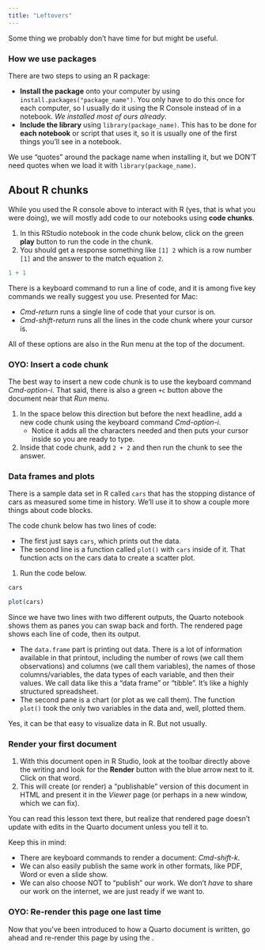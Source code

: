 ```yaml
---
title: "Leftovers"
---
```


Some thing we probably don't have time for but might be useful.


### How we use packages

There are two steps to using an R package:

-   **Install the package** onto your computer by using `install.packages("package_name")`. You only have to do this once for each computer, so I usually do it using the R Console instead of in a notebook. *We installed most of ours already*.
-   **Include the library** using `library(package_name)`. This has to be done for **each notebook** or script that uses it, so it is usually one of the first things you'll see in a notebook.

::: callout-note
We use "quotes" around the package name when installing it, but we DON'T need quotes when we load it with `library(package_name)`.
:::


## About R chunks

While you used the R console above to interact with R (yes, that is what you were doing), we will mostly add code to our notebooks using **code chunks**.

1. In this RStudio notebook in the code chunk below, click on the green **play** button to run the code in the chunk.
2. You should get a response something like `[1] 2` which is a row number `[1]` and the answer to the match equation `2`.

```r
1 + 1
```

There is a keyboard command to run a line of code, and it is among five key commands we really suggest you use. Presented for Mac:

- *Cmd-return* runs a single line of code that your cursor is on.
- *Cmd-shift-return* runs all the lines in the code chunk where your cursor is.

All of these options are also in the Run menu at the top of the document.

### OYO: Insert a code chunk

The best way to insert a new code chunk is to use the keyboard command *Cmd-option-i*. That said, there is also a green `+c` button above the document near that *Run* menu.

1. In the space below this direction but before the next headline, add a new code chunk using the keyboard command *Cmd-option-i*.
    - Notice it adds all the characters needed and then puts your cursor inside so you are ready to type.
2. Inside that code chunk, add `2 + 2` and then run the chunk to see the answer.
    
### Data frames and plots

There is a sample data set in R called `cars` that has the stopping distance of cars as measured some time in history. We'll use it to show a couple more things about code blocks.

The code chunk below has two lines of code:

- The first just says `cars`, which prints out the data.
- The second line is a function called `plot()` with `cars` inside of it. That function acts on the cars data to create a scatter plot.

1. Run the code below.

```r
cars

plot(cars)
```

Since we have two lines with two different outputs, the Quarto notebook shows them as panes you can swap back and forth. The rendered page shows each line of code, then its output.

- The `data.frame` part is printing out data. There is a lot of information available in that printout, including the number of rows (we call them observations) and columns (we call them variables), the names of those columns/variables, the data types of each variable, and then their values. We call data like this a "data frame" or "tibble". It's like a highly structured spreadsheet.
- The second pane is a chart (or plot as we call them). The function `plot()` took the only two variables in the data and, well, plotted them.

Yes, it can be that easy to visualize data in R. But not usually.

### Render your first document

1. With this document open in R Studio, look at the toolbar directly above the writing and look for the **Render** button with the blue arrow next to it. Click on that word.
2. This will create (or render) a "publishable" version of this document in HTML and present it in the *Viewer* page (or perhaps in a new window, which we can fix).

You can read this lesson text there, but realize that rendered page doesn't update with edits in the Quarto document unless you tell it to.

Keep this in mind:

- There are keyboard commands to render a document: *Cmd-shift-k*.
-   We can also easily publish the same work in other formats, like PDF, Word or even a slide show.
-   We can also choose NOT to "publish" our work. We don't *have* to share our work on the internet, we are just ready if we want to.

### OYO: Re-render this page one last time

Now that you've been introduced to how a Quarto document is written, go ahead and re-render this page by using the .